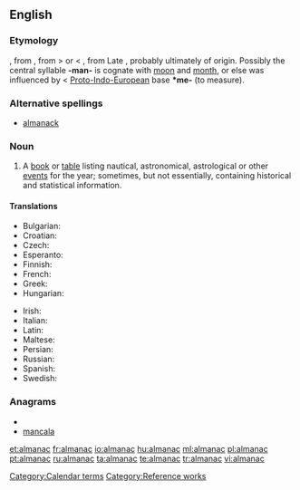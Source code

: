 ==English==
{{wikipedia}}

===Etymology===
{{etyl|fro}} {{term|almanach|lang=fro}}, from {{etyl|ML.}} {{term|almanachus|lang=la}}, from {{etyl|xaa}} {{term||tr=almanak||almanac, calendar}} > or < {{etyl|ar}} {{term|مناخ|المناخ|sc=Arab|tr=al-manāx|lang=ar|climate}}, from Late {{etyl|grc}} {{term|αλμενιχιακά||calendar|sc=polytonic|lang=grc}}, probably ultimately of {{etyl|cop}} origin. Possibly the central syllable '''-man-''' is cognate with [[moon]] and [[month]], or else was influenced by {{proto|Indo-European|mens-|moon, month}} < [[Proto-Indo-European]] base '''*me-''' (to measure).

===Alternative spellings===
* [[almanack]]

===Noun===
{{en-noun}}

# {{astronomy|navigation}} A [[book]] or [[table]] listing nautical, astronomical, astrological or other [[event]]s for the year; sometimes, but not essentially, containing historical and statistical information.

====Translations====
{{trans-top|book or table listing astronomical, nautical or other events for the year}}
* Bulgarian: {{t+|bg|алманах|m|tr=almanáh}}
* Croatian: {{t-|hr|almanah|m}}
* Czech: {{t-|cs|almanach|m}}
* Esperanto: {{t-|eo|almanako|xs=Esperanto}}
* Finnish: {{t-|fi|almanakka}}
* French: {{t+|fr|almanach|m}}
* Greek: {{t+|el|αλμανάκ|n|tr=almanák}}
* Hungarian: {{t+|hu|almanach}}
{{trans-mid}}
* Irish: {{t|ga|almanag|m}}
* Italian: {{t+|it|almanacco|m}}
* Latin: {{t|la|almanacus|m}}
* Maltese: {{t|mt|almanak|m|xs=Maltese}}
* Persian: {{t|fa|زیگ|tr=zig|xs=Persian}}
* Russian: {{t|ru|альманах|m|tr=al’manáx}}
* Spanish: {{t-|es|almanaque|m}}
* Swedish: {{t-|sv|almanacka|c}}
{{trans-bottom}}

===Anagrams===
* {{alphagram|aaaclmn}}
* [[mancala#English|mancala]]


[[Category:Calendar terms]]
[[Category:Reference works]]

[[et:almanac]]
[[fr:almanac]]
[[io:almanac]]
[[hu:almanac]]
[[ml:almanac]]
[[pl:almanac]]
[[pt:almanac]]
[[ru:almanac]]
[[ta:almanac]]
[[te:almanac]]
[[tr:almanac]]
[[vi:almanac]]